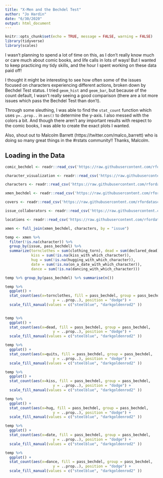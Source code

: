 ```yaml
---
title: "X-Men and the Bechdel Test"
author: "Jo Hardin"
date: "6/30/2020"
output: html_document
---
```


```r
knitr::opts_chunk$set(echo = TRUE, message = FALSE, warning = FALSE)
library(tidyverse)
library(scales)
```

I wasn't planning to spend a lot of time on this, as I don't really know much or care much about comic books, and life calls in lots of ways!  But I wanted to keep practicing my tidy skills, and the hour I spent working on these data paid off!

I thought it might be interesting to see how often some of the issues focused on characters experiencing different actions, broken down by Bechdel Test status.  I tried `geom_hist` and `geom_bar`, but because of the count default, I wasn't really seeing a good comparison (there are a lot more issues which pass the Bechdel Test than don't).

Through some sleuthing, I was able to find the `stat_count` function which uses `y=..prop..` in `aes()` to determine the y-axis.  I also messed with the colors a bit.  And though there aren't any important results with respect to the comic books, I was able to create the exact plots I wanted.

Also, shout out to Malcolm Barrett (https://twitter.com/malco_barrett) who is doing so many great things in the #rstats community!!  Thanks, Malcolm.


## Loading in the Data

```r
comic_bechdel <- readr::read_csv('https://raw.githubusercontent.com/rfordatascience/tidytuesday/master/data/2020/2020-06-30/comic_bechdel.csv')

character_visualization <- readr::read_csv('https://raw.githubusercontent.com/rfordatascience/tidytuesday/master/data/2020/2020-06-30/character_visualization.csv')

characters <- readr::read_csv('https://raw.githubusercontent.com/rfordatascience/tidytuesday/master/data/2020/2020-06-30/characters.csv')

xmen_bechdel <- readr::read_csv('https://raw.githubusercontent.com/rfordatascience/tidytuesday/master/data/2020/2020-06-30/xmen_bechdel.csv')

covers <- readr::read_csv('https://raw.githubusercontent.com/rfordatascience/tidytuesday/master/data/2020/2020-06-30/covers.csv')

issue_collaborators <- readr::read_csv('https://raw.githubusercontent.com/rfordatascience/tidytuesday/master/data/2020/2020-06-30/issue_collaborators.csv')

locations <- readr::read_csv('https://raw.githubusercontent.com/rfordatascience/tidytuesday/master/data/2020/2020-06-30/locations.csv')
```


```r
xmen <- full_join(xmen_bechdel, characters, by = "issue")
```


```r
temp <- xmen %>% 
  filter(!is.na(character)) %>%
  group_by(issue, pass_bechdel) %>%
  summarize(tornclothes = sum(clothing_torn), dead = sum(declared_dead), quits = sum(quits_team),
            kiss = sum(!is.na(kiss_with_which_character)), 
            hug = sum(!is.na(hugging_with_which_character)),
            date = sum(!is.na(on_a_date_with_which_character)),
            dance = sum(!is.na(dancing_with_which_character)))

temp %>% group_by(pass_bechdel) %>% summarise(n())

```

```r
temp %>%
  ggplot() +
  stat_count(aes(x=tornclothes, fill = pass_bechdel, group = pass_bechdel,
                      y = ..prop..), position = "dodge") +
  scale_fill_manual(values = c("steelblue", "darkgoldenrod2" )) 
  

temp %>%
  ggplot() +
  stat_count(aes(x=dead, fill = pass_bechdel, group = pass_bechdel,
                      y = ..prop..), position = "dodge") +
  scale_fill_manual(values = c("steelblue", "darkgoldenrod2" )) 

temp %>%
  ggplot() +
  stat_count(aes(x=quits, fill = pass_bechdel, group = pass_bechdel,
                      y = ..prop..), position = "dodge") +
  scale_fill_manual(values = c("steelblue", "darkgoldenrod2" )) 

temp %>%
  ggplot() +
  stat_count(aes(x=kiss, fill = pass_bechdel, group = pass_bechdel,
                      y = ..prop..), position = "dodge") +
  scale_fill_manual(values = c("steelblue", "darkgoldenrod2" )) 

temp %>%
  ggplot() +
  stat_count(aes(x=hug, fill = pass_bechdel, group = pass_bechdel,
                      y = ..prop..), position = "dodge") +
  scale_fill_manual(values = c("steelblue", "darkgoldenrod2" )) 

temp %>%
  ggplot() +
  stat_count(aes(x=date, fill = pass_bechdel, group = pass_bechdel,
                      y = ..prop..), position = "dodge") +
  scale_fill_manual(values = c("steelblue", "darkgoldenrod2" )) 

temp %>%
  ggplot() +
  stat_count(aes(x=dance, fill = pass_bechdel, group = pass_bechdel,
                      y = ..prop..), position = "dodge") +
  scale_fill_manual(values = c("steelblue", "darkgoldenrod2" )) 

```

